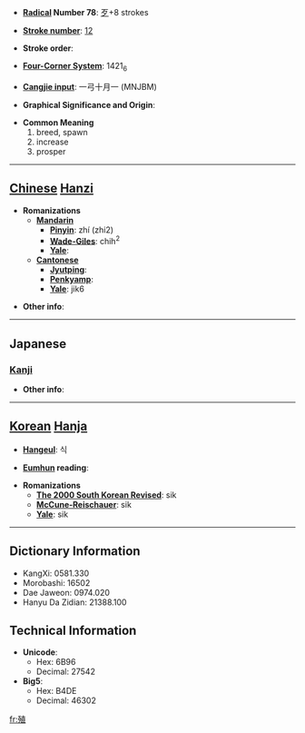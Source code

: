 * '''[[Wiktionary:Chinese radical index| Radical]] Number 78''': [[Wiktionary:Chinese radical index 歹|歹]]+8 strokes

* '''[[Wiktionary:Chinese total strokes index|Stroke number]]''': [[Wiktionary:Chinese total strokes index 12|12]]

* '''Stroke order''': 

* '''[[Wiktionary:Chinese four corner index|Four-Corner System]]''': 1421<sub>6</sub>

* '''[[Wiktionary:Chinese Cangjie index|Cangjie input]]''': 一弓十月一 (MNJBM)

* '''Graphical Significance and Origin''': 

* '''Common Meaning'''
*#breed, spawn
*# increase
*# prosper


----

== [[Chinese]] [[Hanzi]] ==

* '''Romanizations'''
** '''[[Mandarin]]'''
*** '''[[Pinyin]]''': zhí (zhi2)
*** '''[[Wade-Giles]]''': chih<sup>2</sup>
*** '''[[Yale]]''': 
** '''[[Cantonese]]'''
*** '''[[Jyutping]]''':
*** '''[[Penkyamp]]''': 
*** '''[[Yale]]''': jik6

* '''Other info''': 

----

==Japanese==
===[[Kanji]]===
{{kanji|on readings=[[しょく]] (shoku)|kun readings=[[ふえる]] (fueru), [[うえる]] (ueru), [[ふやす]] (fuyasu)}}

* '''Other info''':  

----

== [[Korean]] [[Hanja]] ==

* '''[[Hangeul]]''': 식

* '''[[Eumhun]] reading''': 

* '''Romanizations'''
** '''[[The 2000 South Korean Revised Romanization|The 2000 South Korean Revised]]''': sik
** '''[[McCune-Reischauer]]''': sik
** '''[[Yale]]''': sik

----

== Dictionary Information ==

* KangXi: 0581.330
* Morobashi: 16502
* Dae Jaweon: 0974.020
* Hanyu Da Zidian: 21388.100

== Technical Information ==

* '''Unicode''':
** Hex: 6B96
** Decimal: 27542
* '''Big5''':
** Hex: B4DE
** Decimal: 46302

[[fr:殖]]